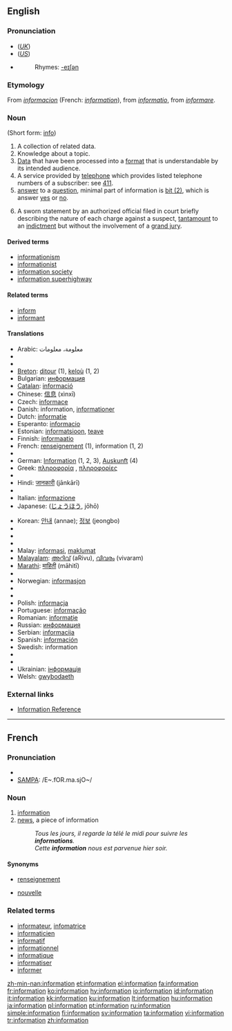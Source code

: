 {{see|Information}}
{{wikipedia|dab=Information (disambiguation)|information}}
==English==

{{rank|force|character|taking|466|information|seem|book|story}}

===Pronunciation===
* (''[[Received Pronunciation|UK]]'') {{IPA|/ˌɪnfəˈmeɪʃən/}}
* (''[[General American|US]]'') {{IPA|/ˌɪnfəɹˈmeɪʃən/}}
* {{audio|en-us-information.ogg|Audio (US)}}
*: Rhymes: [[Rhymes:English:-eɪʃǝn|-eɪʃǝn]]

===Etymology===
From {{OF.}} ''[[informacion]]'' (French: ''[[#French|information]]''), from {{L.}} ''[[informatio]]'', from ''[[informare]]''.

===Noun===
{{wikipedia}}
{{en-noun|informations|-}} (Short form: [[info]])

# A collection of related data.
# Knowledge about a topic.
# [[data|Data]] that have been processed into a [[format]] that is understandable by its intended audience.
# A service provided by [[telephone]] which provides listed telephone numbers of a subscriber: see [[411]].
# [[answer]] to a [[question]], minimal part of information is [[Bit#bit_.282.29|bit (2)]], which is answer [[yes]] or [[no]].
# {{countable|US|law}} A sworn statement by an authorized official filed in court briefly describing the nature of each charge against a suspect, [[tantamount]] to an [[indictment]] but without the involvement of a [[grand jury]].

====Derived terms====
* [[informationism]]
* [[informationist]]
* [[information society]]
* [[information superhighway]]

====Related terms====
* [[inform]]
* [[informant]]

====Translations====
{{checktrans-top}}
* Arabic: معلومة، معلومات
* {{trreq|Armenian}}
* {{trreq|Basque}}
* [[Breton]]: [[ditour]] {{m}} (1), [[keloù]] {{m}} (1, 2)
* Bulgarian: [[информация]] {{f}}
* [[Catalan]]: [[informació]] {{f}}
* Chinese: [[信息]] (xìnxī)
* Czech: [[informace]] {{f}}
* Danish: information, [[informationer]]
* Dutch: [[informatie]] {{f}}
* Esperanto: [[informacio]]
* Estonian: [[informatsioon]], [[teave]]
* Finnish: [[informaatio]]
* French: [[renseignement]] {{m}} (1), information {{f}} (1, 2)
* {{trreq|Georgian}}
* German: [[Information]] {{f}} (1, 2, 3), [[Auskunft]] {{f}} (4)
* Greek: [[πληροφορία]] {{f}}, [[πληροφορίες]] {{f|p}}
* {{trreq|Hebrew}}
* Hindi: [[जानकारी]] (jānkārī) {{g|Hindi}}
* {{trreq|Hungarian}}
* Italian: [[informazione]] {{g|Italian}}
* Japanese: {{Jpan|[[情報]]}} ([[じょうほう]], jōhō)
{{trans-mid}}
* Korean: [[안내]] (annae); [[정보]] (jeongbo)
* {{trreq|Latin}}
* {{trreq|Latvian}}
* {{trreq|Lithuanian}}
* Malay: [[informasi]], [[maklumat]]
* [[Malayalam]]: [[അറിവ്]] (aRivu), [[വിവരം]] (vivaram)
* [[Marathi]]: [[माहिती]] (māhitī)
* {{trreq|Mongolian}}
* Norwegian: [[informasjon]] {{g|Norwegian}}
* {{trreq|Old English}}
* {{trreq|Persian}}
* Polish: [[informacja]] {{f}}
* Portuguese: [[informação]] {{f}}
* Romanian: [[informaţie]] {{f}}
* Russian: [[информация]] {{f}}
* Serbian: [[informacija]] {{f}}
* Spanish: [[información]] {{f}}
* Swedish: information {{c}}
* {{trreq|Thai}}
* {{trreq|Turkish}}
* Ukrainian: [[інформація]] {{f}}
* Welsh: [[gwybodaeth]] {{f}}
{{trans-bottom}}

===External links===
* [http://www.referencenter.com Information Reference]

----

==French==

===Pronunciation===
* {{IPA|/ɛ̃.fɔʁ.ma.sjɔ̃/}}
* [[w:SAMPA|SAMPA]]: /E~.fOR.ma.sjO~/

===Noun===
{{en-noun|f}}

# [[#French|information]]
# [[news]], a piece of information
#: ''Tous les jours, il regarde la télé le midi pour suivre les '''informations'''.''
#: ''Cette '''information''' nous est parvenue hier soir.''

====Synonyms====
* {{sense|information}} [[renseignement]]
* {{sense|a piece of information}} [[nouvelle]]

===Related terms===
* [[informateur]], [[infomatrice]]
* [[informaticien]]
* [[informatif]]
* [[informationnel]]
* [[informatique]]
* [[informatiser]]
* [[informer]]

[[zh-min-nan:information]]
[[et:information]]
[[el:information]]
[[fa:information]]
[[fr:information]]
[[ko:information]]
[[hy:information]]
[[io:information]]
[[id:information]]
[[it:information]]
[[kk:information]]
[[ku:information]]
[[lt:information]]
[[hu:information]]
[[ja:information]]
[[pl:information]]
[[pt:information]]
[[ru:information]]
[[simple:information]]
[[fi:information]]
[[sv:information]]
[[ta:information]]
[[vi:information]]
[[tr:information]]
[[zh:information]]